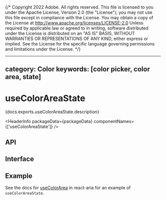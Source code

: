 {/* Copyright 2022 Adobe. All rights reserved.
This file is licensed to you under the Apache License, Version 2.0 (the "License");
you may not use this file except in compliance with the License. You may obtain a copy
of the License at http://www.apache.org/licenses/LICENSE-2.0
Unless required by applicable law or agreed to in writing, software distributed under
the License is distributed on an "AS IS" BASIS, WITHOUT WARRANTIES OR REPRESENTATIONS
OF ANY KIND, either express or implied. See the License for the specific language
governing permissions and limitations under the License. */}



---
category: Color
keywords: [color picker, color area, state]
---

# useColorAreaState

<PageDescription>{docs.exports.useColorAreaState.description}</PageDescription>

<HeaderInfo
  packageData={packageData}
  componentNames={['useColorAreaState']} />

## API

<FunctionAPI function={docs.exports.useColorAreaState} links={docs.links} />

## Interface

<ClassAPI links={docs.links} class={docs.links[docs.exports.useColorAreaState.return.id]} />

## Example

See the docs for [useColorArea](/react-aria/useColorArea.html) in react-aria for an example of `useColorAreaState`.

